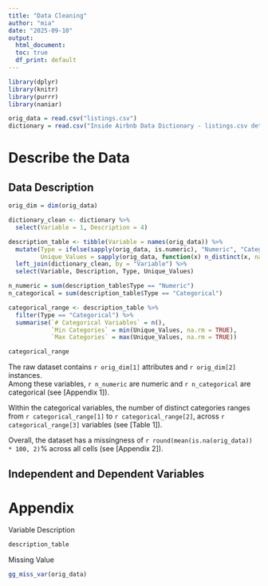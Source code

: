```yaml
---
title: "Data Cleaning"
author: "mia"
date: "2025-09-10"
output: 
  html_document:
  toc: true
  df_print: default
---
```


```r
library(dplyr)
library(knitr)
library(purrr)
library(naniar)
```

```r
orig_data = read.csv("listings.csv")
dictionary = read.csv("Inside Airbnb Data Dictionary - listings.csv detail v4.3.csv")
```
# Describe the Data
## Data Description
```r
orig_dim = dim(orig_data)

dictionary_clean <- dictionary %>%
  select(Variable = 1, Description = 4)

description_table <- tibble(Variable = names(orig_data)) %>%
  mutate(Type = ifelse(sapply(orig_data, is.numeric), "Numeric", "Categorical"),
         Unique_Values = sapply(orig_data, function(x) n_distinct(x, na.rm = TRUE))) %>%
  left_join(dictionary_clean, by = "Variable") %>%
  select(Variable, Description, Type, Unique_Values)

n_numeric = sum(description_table$Type == "Numeric")
n_categorical = sum(description_table$Type == "Categorical")

categorical_range <- description_table %>%
  filter(Type == "Categorical") %>%
  summarise(`# Categorical Variables` = n(),
            `Min Categories` = min(Unique_Values, na.rm = TRUE),
            `Max Categories` = max(Unique_Values, na.rm = TRUE))

categorical_range
```
The raw dataset contains `r orig_dim[1]` attributes and `r orig_dim[2]` instances.  
Among these variables, `r n_numeric` are numeric and `r n_categorical` are categorical (see [Appendix 1]).  

Within the categorical variables, the number of distinct categories ranges from `r categorical_range[1]` to `r categorical_range[2]`, across `r categorical_range[3]` variables (see [Table 1]).  

Overall, the dataset has a missingness of `r round(mean(is.na(orig_data)) * 100, 2)`% across all cells (see [Appendix 2]).


## Independent and Dependent Variables

# Appendix
Variable Description
```r
description_table
```
Missing Value
```r
gg_miss_var(orig_data)
```
